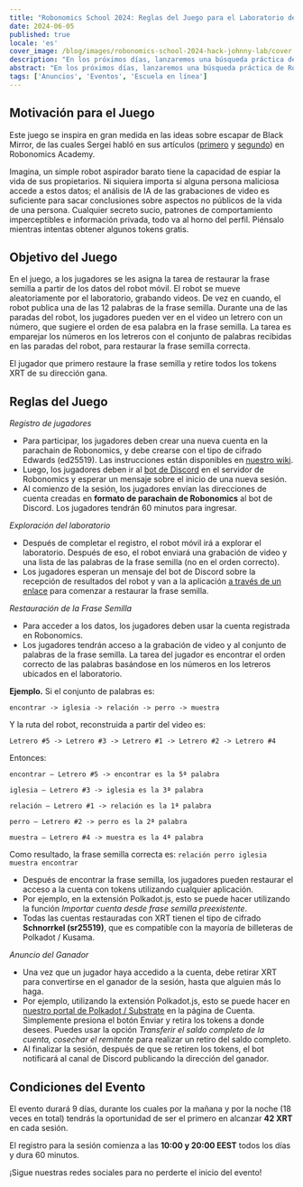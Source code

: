 ```yaml
---
title: "Robonomics School 2024: Reglas del Juego para el Laboratorio de Hack de Johnny"
date: 2024-06-05
published: true
locale: 'es'
cover_image: /blog/images/robonomics-school-2024-hack-johnny-lab/cover.jpeg
description: "En los próximos días, lanzaremos una búsqueda práctica de Robonomics School 2024, durante la cual podrás sentirte como un verdadero violador de la privacidad e incluso 'robar' tokens. ¿Interesado? ¡Consulta las reglas del juego 'Hack Johnny's Lab'!"
abstract: "En los próximos días, lanzaremos una búsqueda práctica de Robonomics School 2024, durante la cual podrás sentirte como un verdadero violador de la privacidad e incluso 'robar' tokens. ¿Interesado? ¡Consulta las reglas del juego Hack Johnny's Lab!"
tags: ['Anuncios', 'Eventos', 'Escuela en línea']
---
```



## Motivación para el Juego

Este juego se inspira en gran medida en las ideas sobre escapar de Black Mirror, de las cuales Sergei habló en sus artículos ([primero](https://robonomics.academy/en/learn/escape-from-black-mirror/overview/) y [segundo](https://robonomics.academy/en/learn/school-2024-iot-vs-ai/overview/)) en Robonomics Academy.

Imagina, un simple robot aspirador barato tiene la capacidad de espiar la vida de sus propietarios. Ni siquiera importa si alguna persona maliciosa accede a estos datos; el análisis de IA de las grabaciones de video es suficiente para sacar conclusiones sobre aspectos no públicos de la vida de una persona. Cualquier secreto sucio, patrones de comportamiento imperceptibles e información privada, todo va al horno del perfil. Piénsalo mientras intentas obtener algunos tokens gratis.

## Objetivo del Juego

En el juego, a los jugadores se les asigna la tarea de restaurar la frase semilla a partir de los datos del robot móvil. El robot se mueve aleatoriamente por el laboratorio, grabando videos. De vez en cuando, el robot publica una de las 12 palabras de la frase semilla. Durante una de las paradas del robot, los jugadores pueden ver en el video un letrero con un número, que sugiere el orden de esa palabra en la frase semilla. La tarea es emparejar los números en los letreros con el conjunto de palabras recibidas en las paradas del robot, para restaurar la frase semilla correcta.

El jugador que primero restaure la frase semilla y retire todos los tokens XRT de su dirección gana.

## Reglas del Juego

*Registro de jugadores*

- Para participar, los jugadores deben crear una nueva cuenta en la parachain de Robonomics, y debe crearse con el tipo de cifrado Edwards (ed25519). Las instrucciones están disponibles en [nuestro wiki](https://wiki.robonomics.network/docs/create-account-in-dapp/).
- Luego, los jugadores deben ir al [bot de Discord](https://discordapp.com/channels/803947358492557312/1245395009964871772) en el servidor de Robonomics y esperar un mensaje sobre el inicio de una nueva sesión.
- Al comienzo de la sesión, los jugadores envían las direcciones de cuenta creadas en **formato de parachain de Robonomics** al bot de Discord. Los jugadores tendrán 60 minutos para ingresar.

*Exploración del laboratorio*

- Después de completar el registro, el robot móvil irá a explorar el laboratorio. Después de eso, el robot enviará una grabación de video y una lista de las palabras de la frase semilla (no en el orden correcto).
- Los jugadores esperan un mensaje del bot de Discord sobre la recepción de resultados del robot y van a la aplicación [a través de un enlace](https://robonomics.academy/en/demoapps/johnnyb-lab/) para comenzar a restaurar la frase semilla.

*Restauración de la Frase Semilla*

- Para acceder a los datos, los jugadores deben usar la cuenta registrada en Robonomics.
- Los jugadores tendrán acceso a la grabación de video y al conjunto de palabras de la frase semilla. La tarea del jugador es encontrar el orden correcto de las palabras basándose en los números en los letreros ubicados en el laboratorio.

<TextCard alignContent="left">

**Ejemplo.** Si el conjunto de palabras es: 

`encontrar -> iglesia -> relación -> perro -> muestra`

Y la ruta del robot, reconstruida a partir del video es: 

`Letrero #5 -> Letrero #3 -> Letrero #1 -> Letrero #2 -> Letrero #4`

Entonces:

`encontrar — Letrero #5 -> encontrar es la 5ª palabra`

`iglesia — Letrero #3 -> iglesia es la 3ª palabra`

`relación — Letrero #1 -> relación es la 1ª palabra`

`perro — Letrero #2 -> perro es la 2ª palabra`

`muestra — Letrero #4 -> muestra es la 4ª palabra`

Como resultado, la frase semilla correcta es: `relación perro iglesia muestra encontrar`

</TextCard>


- Después de encontrar la frase semilla, los jugadores pueden restaurar el acceso a la cuenta con tokens utilizando cualquier aplicación.
- Por ejemplo, en la extensión Polkadot.js, esto se puede hacer utilizando la función *Importar cuenta desde frase semilla preexistente*.
- Todas las cuentas restauradas con XRT tienen el tipo de cifrado **Schnorrkel (sr25519)**, que es compatible con la mayoría de billeteras de Polkadot / Kusama.

*Anuncio del Ganador*

- Una vez que un jugador haya accedido a la cuenta, debe retirar XRT para convertirse en el ganador de la sesión, hasta que alguien más lo haga.
- Por ejemplo, utilizando la extensión Polkadot.js, esto se puede hacer en [nuestro portal de Polkadot / Substrate](https://polkadot.js.org/apps/?rpc=wss%3A%2F%2Fkusama.rpc.robonomics.network%2F#/accounts) en la página de Cuenta. Simplemente presiona el botón Enviar y retira los tokens a donde desees. Puedes usar la opción *Transferir el saldo completo de la cuenta, cosechar el remitente* para realizar un retiro del saldo completo.
- Al finalizar la sesión, después de que se retiren los tokens, el bot notificará al canal de Discord publicando la dirección del ganador.

## Condiciones del Evento

El evento durará 9 días, durante los cuales por la mañana y por la noche (18 veces en total) tendrás la oportunidad de ser el primero en alcanzar **42 XRT** en cada sesión.

El registro para la sesión comienza a las **10:00 y 20:00 EEST** todos los días y dura 60 minutos.

¡Sigue nuestras redes sociales para no perderte el inicio del evento!